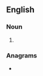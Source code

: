 ==English==

===Noun===
{{head|en|noun form}}

# {{plural of|iconotheca|lang=en}}

===Anagrams===
* {{anagrams|en|a=accehinoost|occasioneth}}